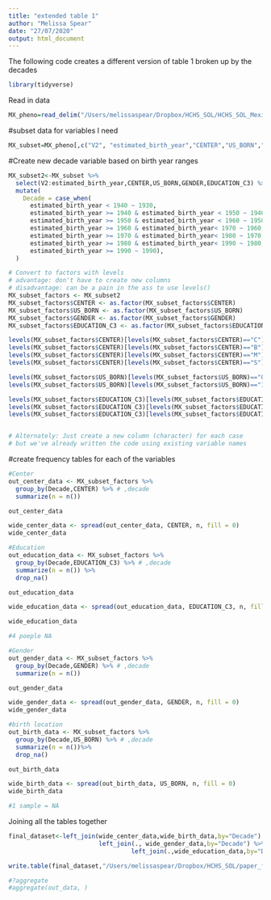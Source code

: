 ```yaml
---
title: "extended table 1"
author: "Melissa Spear"
date: "27/07/2020"
output: html_document
---
```


The following code creates a different version of table 1 broken up by the decades 

```r
library(tidyverse)
```

Read in data
```r
MX_pheno=read_delim("/Users/melissaspear/Dropbox/HCHS_SOL/HCHS_SOL_Mexicans_admixed_95_full_pheno_010919.txt",delim='\t')
```

#subset data for variables I need
```r
MX_subset=MX_pheno[,c("V2", "estimated_birth_year","CENTER","US_BORN","GENDER","EDUCATION_C3")]
```

#Create new decade variable based on birth year ranges 
```r
MX_subset2<-MX_subset %>%
  select(V2:estimated_birth_year,CENTER,US_BORN,GENDER,EDUCATION_C3) %>%
  mutate(
    Decade = case_when(
      estimated_birth_year < 1940 ~ 1930,
      estimated_birth_year >= 1940 & estimated_birth_year < 1950 ~ 1940,
      estimated_birth_year >= 1950 & estimated_birth_year < 1960 ~ 1950,
      estimated_birth_year >= 1960 & estimated_birth_year< 1970 ~ 1960,
      estimated_birth_year >= 1970 & estimated_birth_year< 1980 ~ 1970,
      estimated_birth_year >= 1980 & estimated_birth_year< 1990 ~ 1980,
      estimated_birth_year >= 1990 ~ 1990),
  )
```
  
  
```r
# Convert to factors with levels
# advantage: don't have to create new columns
# disadvantage: can be a pain in the ass to use levels()
MX_subset_factors <- MX_subset2
MX_subset_factors$CENTER <- as.factor(MX_subset_factors$CENTER)
MX_subset_factors$US_BORN <- as.factor(MX_subset_factors$US_BORN)
MX_subset_factors$GENDER <- as.factor(MX_subset_factors$GENDER)
MX_subset_factors$EDUCATION_C3 <- as.factor(MX_subset_factors$EDUCATION_C3)

levels(MX_subset_factors$CENTER)[levels(MX_subset_factors$CENTER)=="C"] <- "Chicago"
levels(MX_subset_factors$CENTER)[levels(MX_subset_factors$CENTER)=="B"] <- "Bronx"
levels(MX_subset_factors$CENTER)[levels(MX_subset_factors$CENTER)=="M"] <- "Miami"
levels(MX_subset_factors$CENTER)[levels(MX_subset_factors$CENTER)=="S"] <- "San_Diego"

levels(MX_subset_factors$US_BORN)[levels(MX_subset_factors$US_BORN)=="0"] <- "Non_US"
levels(MX_subset_factors$US_BORN)[levels(MX_subset_factors$US_BORN)=="1"] <- "US_born"

levels(MX_subset_factors$EDUCATION_C3)[levels(MX_subset_factors$EDUCATION_C3)=="1"] <- "Less_than_HS"
levels(MX_subset_factors$EDUCATION_C3)[levels(MX_subset_factors$EDUCATION_C3)=="2"] <- "HS"
levels(MX_subset_factors$EDUCATION_C3)[levels(MX_subset_factors$EDUCATION_C3)=="3"] <- "More_than_HS"


# Alternately: Just create a new column (character) for each case
# but we've already written the code using existing variable names
```


#create frequency tables for each of the variables
```r
#Center
out_center_data <- MX_subset_factors %>%
  group_by(Decade,CENTER) %>% # ,decade
  summarize(n = n())

out_center_data

wide_center_data <- spread(out_center_data, CENTER, n, fill = 0)
wide_center_data
```
  

```r
#Education
out_education_data <- MX_subset_factors %>%
  group_by(Decade,EDUCATION_C3) %>% # ,decade
  summarize(n = n()) %>%
  drop_na()

out_education_data

wide_education_data <- spread(out_education_data, EDUCATION_C3, n, fill = 0)

wide_education_data

#4 poeple NA 
```

```r
#Gender
out_gender_data <- MX_subset_factors %>%
  group_by(Decade,GENDER) %>% # ,decade
  summarize(n = n())

out_gender_data

wide_gender_data <- spread(out_gender_data, GENDER, n, fill = 0)
wide_gender_data
```

```r
#birth location
out_birth_data <- MX_subset_factors %>%
  group_by(Decade,US_BORN) %>% # ,decade
  summarize(n = n())%>%
  drop_na()

out_birth_data

wide_birth_data <- spread(out_birth_data, US_BORN, n, fill = 0)
wide_birth_data

#1 sample = NA 
```

Joining all the tables together
```r
final_dataset<-left_join(wide_center_data,wide_birth_data,by="Decade") %>%
                         left_join(., wide_gender_data,by="Decade") %>%
                                  left_join(.,wide_education_data,by="Decade")

write.table(final_dataset,"/Users/melissaspear/Dropbox/HCHS_SOL/paper_figures/new_supplementary_table2.txt",row.names=F,col.names=T, sep='\t',quote=F)
```


```r
#?aggregate
#aggregate(out_data, )
```


